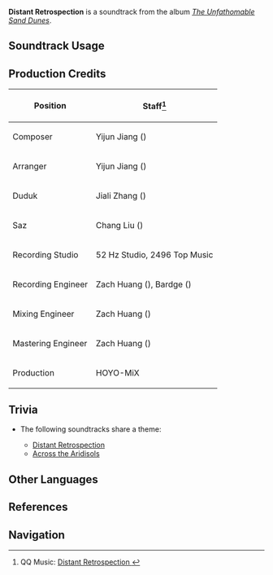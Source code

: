 {{Soundtrack Infobox
|image          = The Unfathomable Sand Dunes.png
|album          = The Unfathomable Sand Dunes
|disc           = 2
|number         = 61
|featured       =
|featured2      =
|featured3      =
|featured_disc  =
|featured_disc2 =
|featured_disc3 =
|youtube_id     = gwvehYht6Uc
|spotify_id     = 6rEC2dd7Q8HZCPbkx0Mp8j
|previous       = Now and Then
|next           = Reminiscences of Remnants
}}
'''Distant Retrospection''' is a soundtrack from the album ''[[The Unfathomable Sand Dunes]]''.

==Soundtrack Usage==
{{Soundtrack Usage
|quest    = 
|location = Hypostyle Desert//ruins;;Abdju Pit//ruins;;Lamb-Devourer Rock//ruins
|domain   = Altar of Mirages;;Fane of Panjvahe;;City of the Deceased;;Red Desert Threshold;;Court of Desolation;;Mysterious Ruins;;Bygone Glories Passed
|eventgameplay = Misty Dungeon/2022-12-09
}}

==Production Credits==
{| class="wikitable"
! Position
! Staff<ref>QQ Music: [https://y.qq.com/n/ryqq/songDetail/003Dofid4GjrlC Distant Retrospection {{zh|旧思缅邈}}]</ref>
|-
! Composer
| Yijun Jiang ({{zh|姜以君}})
|-
! Arranger
| Yijun Jiang ({{zh|姜以君}})
|-
! Duduk
| Jiali Zhang ({{zh|张佳理}})
|-
! Saz
| Chang Liu ({{zh|刘耳朵}})
|-
! Recording Studio
| 52&nbsp;Hz Studio, 2496 Top Music
|-
! Recording Engineer
| Zach Huang ({{zh|黄巍}}), Bardge ({{zh|麻锅}})
|-
! Mixing Engineer
| Zach Huang ({{zh|黄巍}})
|-
! Mastering Engineer
| Zach Huang ({{zh|黄巍}})
|-
! Production
| HOYO-MiX
|}
<!--
==Gallery==
<gallery>
</gallery>
-->

==Trivia==
* <section begin="HypostyleTheme2" />The following soundtracks share a theme:
** [[Distant Retrospection]]
** [[Across the Aridisols]] <section end="HypostyleTheme2" />

==Other Languages==
{{Other Languages
|en      = Distant Retrospection
|zhs     = 旧思缅邈
|zhs_rm  = Jiùsī Miǎnmiǎo
|zht     = 舊思緬邈
|zht_rm  = Jiùsī Miǎnmiǎo
|zh_tl   = Past Contemplations Distant
|ja      = 思い出は遥か
|ja_rm   = Omoide wa Haruka
|ja_tl   = 
}}

==References==
{{Reflist}}

==Navigation==
{{Soundtrack Navbox|The Unfathomable Sand Dunes}}